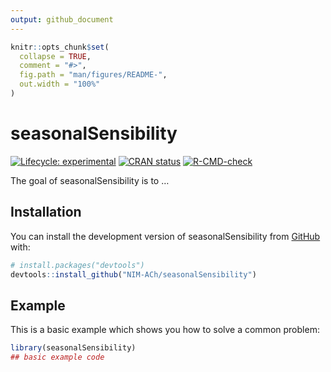 ```yaml
---
output: github_document
---
```


<!-- README.md is generated from README.Rmd. Please edit that file -->

```r
knitr::opts_chunk$set(
  collapse = TRUE,
  comment = "#>",
  fig.path = "man/figures/README-",
  out.width = "100%"
)
```

# seasonalSensibility

<!-- badges: start -->
[![Lifecycle: experimental](https://img.shields.io/badge/lifecycle-experimental-orange.svg)](https://lifecycle.r-lib.org/articles/stages.html#experimental)
[![CRAN status](https://www.r-pkg.org/badges/version/seasonalSensibility)](https://CRAN.R-project.org/package=seasonalSensibility)
[![R-CMD-check](https://github.com/NIM-ACh/seasonalSensibility/workflows/R-CMD-check/badge.svg)](https://github.com/NIM-ACh/seasonalSensibility/actions)
<!-- badges: end -->

The goal of seasonalSensibility is to ...

## Installation

You can install the development version of seasonalSensibility from [GitHub](https://github.com/) with:

``` r
# install.packages("devtools")
devtools::install_github("NIM-ACh/seasonalSensibility")
```

## Example

This is a basic example which shows you how to solve a common problem:

```r
library(seasonalSensibility)
## basic example code
```
